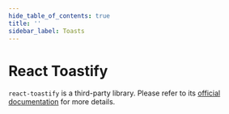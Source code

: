 ```yaml
---
hide_table_of_contents: true
title: ''
sidebar_label: Toasts
---
```




<h1 className='!m-0'>React Toastify</h1>

<div className='template-bg-color' />

<code>react-toastify</code> is a third-party library. Please refer to its [official documentation](https://fkhadra.github.io/react-toastify/) for more details.

<Grid container spacing={6}>
  <Grid item xs={12} sm={6} md={4}>
    <CardSnippet
      code={SourceCodeToastsBlank}
    >
      <ToastsBlank />
    </CardSnippet>
  </Grid>
  <Grid item xs={12} sm={6} md={4}>
    <CardSnippet
      code={SourceCodeToastsMultiLine}
    >
      <ToastsMultiLine />
    </CardSnippet>
  </Grid>
  <Grid item xs={12} sm={6} md={4}>
    <CardSnippet
      code={SourceCodeToastsSuccess}
    >
      <ToastsSuccess />
    </CardSnippet>
  </Grid>
  <Grid item xs={12} sm={6} md={4}>
    <CardSnippet
      code={SourceCodeToastsError}
    >
      <ToastsError />
    </CardSnippet>
  </Grid>
  <Grid item xs={12} sm={6} md={4}>
    <CardSnippet
      code={SourceCodeToastsPromise}
    >
      <ToastsPromise />
    </CardSnippet>
  </Grid>
  <Grid item xs={12} sm={6} md={4}>
    <CardSnippet
      code={SourceCodeToastsEmoji}
    >
      <ToastsEmoji />
    </CardSnippet>
  </Grid>
  <Grid item xs={12} sm={6} md={4}>
    <CardSnippet
      code={SourceCodeToastsThemed}
    >
      <ToastsThemed />
    </CardSnippet>
  </Grid>
  <Grid item xs={12} sm={6} md={4}>
    <CardSnippet
      code={SourceCodeToastsCustom}
    >
      <ToastsCustom />
    </CardSnippet>
  </Grid>
  <Grid item xs={12} sm={6} md={4}>
    <CardSnippet
      code={SourceCodeToastsCustomPosition}
    >
      <ToastsCustomPosition />
    </CardSnippet>
  </Grid>
  <Grid item xs={12} sm={6} md={4}>
    <CardSnippet
      code={SourceCodeToastsProgrammatically}
    >
      <ToastsProgrammatically />
    </CardSnippet>
  </Grid>
  <Grid item xs={12} sm={6} md={4}>
    <CardSnippet
      code={SourceCodeToastsPreventDuplicate}
    >
      <ToastsPreventDuplicate />
    </CardSnippet>
  </Grid>
  <Grid item xs={12} sm={6} md={4}>
    <CardSnippet
        code={SourceCodeToastsFlip}
    >
      <ToastsFlip />
    </CardSnippet>
  </Grid>
</Grid>